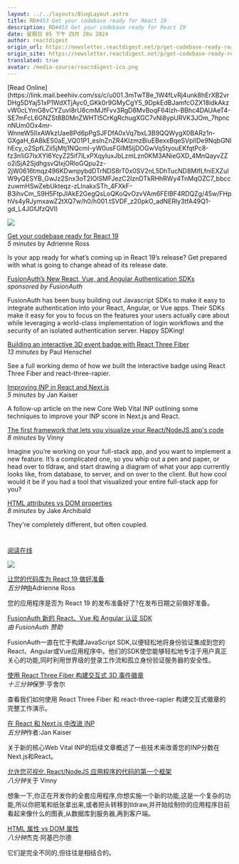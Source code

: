 ```yaml
---
layout: ../../layouts/BlogLayout.astro
title: RD#453 Get your codebase ready for React 19
description: RD#453 Get your codebase ready for React 19
date: 星期日 05 下午 四月 28o 2024
author: reactdigest
origin_url: https://newsletter.reactdigest.net/p/get-codebase-ready-react-19
origin_site: https://newsletter.reactdigest.net/p/get-codebase-ready-react-19
translated: true
avatar: /media-source/reactdigest-ico.png
---
```



<Reference client:only="react" title="RD#453 Get your codebase ready for React 19" url="https://newsletter.reactdigest.net/p/get-codebase-ready-react-19" />

<Detail client:only="react">
	[Read Online](https://link.mail.beehiiv.com/ss/c/u001.3mTwTBe_1W4fLvRj4unk8hErXB2vrDHg5DYaj51xP1WdXTjAyc0_GKk0r9GMyCgY5_9DpkEdBJamfcOZX18idkAkzvW0cLYmG8vCYZuvI8rU8cmMJfFvv3RgD8MvBoqF64lzh-BBhc4DAUAeT4-SE7mFcL6GNZSt8B0MnZWHTI5CrKgRchugXGC7vNi8ypURVK3JOm_7hpncnNUm0Ox4mr-WnneW5IIxAWkzUae8Pd6pPgSJFDfA0xVq7bxL3B9QQWygX0BARz1n-GXgaH_6ABkES0aE_VQ01P1_esInZnZR4KIzmzBiuEBexxBqeSVpIlDe9NqbGNlhEcy_o2SpfLZii5jMtj1NQcmI-yW0usFGlM5IjDOGwVq5tyouEKfqtPc8-fz3n1iG7IxXYI6YcyZ25if7ILxPXqyIuxJbLzmLzn0KM3ANieGXD_4MnQayvZZo2iSjA2SjdhgsvQIxjORloGQpu2z-2jW0616tmqz496KDwnpybdDTrNDS8rT0x0SV2nL5DhTucND8MIfLfniEXZuIW9yQESYB_GwJz2Snx3oT2IOlSMFJezC2IznDTkRHhRWy4TnMqOZC7_bbcczuwmHSwZebUkteqz-zLlnakxSTh_4FXkF-B3ihvCm_S9H5FtpJIAkE2GegQsLoQKoQvOzvVAm6FEIBF4RDQZg/45w/FHphVs4yRJymxawZ2tXQ7w/h0/h001.tSVDF_z20pkO_adNERly3tfA49Q1-gd_L4JGfJfzQVI)

![](https://link.mail.beehiiv.com/ss/o/u001.Btu2bd7uwPPtNpvEhFUmtA/45w/FHphVs4yRJymxawZ2tXQ7w/ho.gif)

[Get your codebase ready for React 19](https://link.mail.beehiiv.com/ss/c/u001.JtHN9HflllQ513MF6IlgF5amLYDkjYBfQHj5UE-q6D5qwqZCXFKKOtl2eSvvbSQ7RW0JCYxfX8TTiIfwSe428qU9sm75PXcaza2jfOLK3XL_oU5plThhKU0GCtzbi7BOJRqrJ58ptXDU0XVlstYkb-9ve6iqnlDqZHiGNjoI_PE-sw8eIiSobcRoOsVG36S4krEI1OmzkuRQQfawmH2XIexDHnPEVx8dn4cFcD4iA25R1sfsePFb1pFNt_XWtsD9/45w/FHphVs4yRJymxawZ2tXQ7w/h1/h001.pgGjgdKaCGarOqJEsSY-W34StWqele5UhpTqrByKkas)  
_5 minutes_ by Adrienne Ross

Is your app ready for what’s coming up in React 19’s release? Get prepared with what is going to change ahead of its release date.

[FusionAuth’s New React, Vue, and Angular Authentication SDKs](https://link.mail.beehiiv.com/ss/c/u001.KaMW3WmNMB7SepvbqFCmfRUJCyGiHJUrPFmfIUeKJRrLUfpAxwZtueOJcj-uR1ES92n8Jpo1OrLEOffxGDUtlcToGIxePjzyEI7NSi-J1tngKBrp1IsCJdSlIUPDCjR_L0VAmHPL_wKf8OP2Yz_2mw1ZE2dfwygYmvKf_aNM2aw/45w/FHphVs4yRJymxawZ2tXQ7w/h2/h001.r5xnwng5a_gEl4aBrWTcp5rIZ4TGFwcflKK8E1u5Q8U)  
_sponsored by FusionAuth_

FusionAuth has been busy building out Javascript SDKs to make it easy to integrate authentication into your React, Angular, or Vue apps. Their SDKs make it easy for you to focus on the features your users actually care about while leveraging a world-class implementation of login workflows and the security of an isolated authentication server. Happy SDKing!

[Building an interactive 3D event badge with React Three Fiber](https://link.mail.beehiiv.com/ss/c/u001.hSYjXyWe6vDRiKIKx11n8q-josapS_jcOBcxPrzmb2kZGUptpfipXkVE_gcFLPN8PijKJEVW8STPqDt6JMQ5WTuGs-qj53tMJTSbLBeD10oOGOBHdko-6Z5kLQne-7-iBQUUBYgFR_EOJYfObXYs6B2nnrL-2rKyJAOb5yXMxuN8gcHH-1ohnek0OL5lvIgUr2NOpJUQOzlzAEmaenEAcFWWa2wXB-jMu6NmsAd5rskZXvgQSemjd55YsvZOXu9YBh7PcM6u1Uyh5vC7uVfMPg/45w/FHphVs4yRJymxawZ2tXQ7w/h3/h001.nl5j5bqqI_mCaZKoue7aZKAmvVaasvdUdlc7vAINnv0)  
_13 minutes_ by Paul Henschel

See a full working demo of how we built the interactive badge using React Three Fiber and react-three-rapier.

[Improving INP in React and Next.js](https://link.mail.beehiiv.com/ss/c/u001.96pnkUdR2Et9YTtP31beqRVLPHtv5LeHO6pahnLh1-r6abJsZcAOhgytdWTojDxaeLssNwmeMTwRVzN3euMD8nwtwUnCxfznYamQo4ryEK0G12T2f1BQSLvjaXixxyMNIJ3EaHsg8DArC5MO_P3_jnPeF5ilF51d5X5lt-urXxzfUKL8_K6HZE-jdGl_OfSlONr4K-R6Xb0oABJfb8al26Ab2c9ZZTyeROZ8-KvV4v9xEIOgKw72rSaWCZJPTGx0/45w/FHphVs4yRJymxawZ2tXQ7w/h4/h001.f4G5yoPO87nkL9tXZhNWmQxc06sp5Z98ThFv9FGnjkM)  
_5 minutes_ by Jan Kaiser

A follow-up article on the new Core Web Vital INP outlining some techniques to improve your INP score in Next.js and React.

[The first framework that lets you visualize your React/NodeJS app's code](https://link.mail.beehiiv.com/ss/c/u001.96pnkUdR2Et9YTtP31beqVCnV9ZbDUvTMdXGinyqvmFFFwj_FTOXAQyJpAugL4Bw63pXgGrMqFnEg0RXa7nFKqbCvt5mPw_SIyT98pTO8AZ3GZZAdnsoKwDvuBUkhaB-aJ6ZvcddWVx6lLPxIYf_rwKg_cGUAvQ7GFMhX32ivyrRAy4GMmz-bcgDumAi4QxL4F1kg-8R9leycmDQddXRtMgxM4F_nfbaoWn2XX2rp9etfeuEJeovyhd0Ya_lQLrvsfjR7WKQ8rTH-jB6KsQb6rvsdKNPZq0VRhfQYOIsCdo/45w/FHphVs4yRJymxawZ2tXQ7w/h5/h001.spp8YGA55TYEJBfE0C6at0uT3tTGFH-pkZAKH0rdclU)  
_8 minutes_ by Vinny

Imagine you’re working on your full-stack app, and you want to implement a new feature. It’s a complicated one, so you whip out a pen and paper, or head over to tldraw, and start drawing a diagram of what your app currently looks like, from database, to server, and on over to the client. But how cool would it be if you had a tool that visualized your entire full-stack app for you?

[HTML attributes vs DOM properties](https://link.mail.beehiiv.com/ss/c/u001.aPX4i1CZjyg0TJtq3966ENvsMnHFZZS55i2wJI2F6NMgdBPWZrut-VCr5NBfQJAuuzox1WQWXAgsBEh2hmC5iRsZlb8YdnJ4O7Iiu6YtmNdiIXnGg6yU7UOESD1JFktfT7vQ2m1uvpKoK7c-Ucaf0wzBOlPLoAMLprZzObdRcGyJGJSgoRLv0kACGflqnysPKpir_5XHFtCmcoDUaOErXTBulvBcfhLT3miKB2geHwA/45w/FHphVs4yRJymxawZ2tXQ7w/h6/h001.QWu3oMemm01-iz6radTtrrpr4tDkJHsKHn8_weq8bYQ)  
_8 minutes_ by Jake Archibald

They're completely different, but often coupled.

#
</Detail>

[阅读在线](https://link.mail.beehiiv.com/ss/c/u001.3mTwTBe_1W4fLvRj4unk8hErXB2vrDHg5DYaj51xP1WdXTjAyc0_GKk0r9GMyCgY5_9DpkEdBJamfcOZX18idkAkzvW0cLYmG8vCYZuvI8rU8cmMJfFvv3RgD8MvBoqF64lzh-BBhc4DAUAeT4-SE7mFcL6GNZSt8B0MnZWHTI5CrKgRchugXGC7vNi8ypURVK3JOm_7hpncnNUm0Ox4mr-WnneW5IIxAWkzUae8Pd6pPgSJFDfA0xVq7bxL3B9QQWygX0BARz1n-GXgaH_6ABkES0aE_VQ01P1_esInZnZR4KIzmzBiuEBexxBqeSVpIlDe9NqbGNlhEcy_o2SpfLZii5jMtj1NQcmI-yW0usFGlM5IjDOGwVq5tyouEKfqtPc8-fz3n1iG7IxXYI6YcyZ25if7ILxPXqyIuxJbLzmLzn0KM3ANieGXD_4MnQayvZZo2iSjA2SjdhgsvQIxjORloGQpu2z-2jW0616tmqz496KDwnpybdDTrNDS8rT0x0SV2nL5DhTucND8MIfLfniEXZuIW9yQESYB_GwJz2Snx3oT2IOlSMFJezC2IznDTkRHhRWy4TnMqOZC7_bbcczuwmHSwZebUkteqz-zLlnakxSTh_4FXkF-B3ihvCm_S9H5FtpJIAkE2GegQsLoQKoQvOzvVAm6FEIBF4RDQZg/45w/FHphVs4yRJymxawZ2tXQ7w/h0/h001.tSVDF_z20pkO_adNERly3tfA49Q1-gd_L4JGfJfzQVI)

![](https://link.mail.beehiiv.com/ss/o/u001.Btu2bd7uwPPtNpvEhFUmtA/45w/FHphVs4yRJymxawZ2tXQ7w/ho.gif)

[让您的代码库为 React 19 做好准备](https://link.mail.beehiiv.com/ss/c/u001.JtHN9HflllQ513MF6IlgF5amLYDkjYBfQHj5UE-q6D5qwqZCXFKKOtl2eSvvbSQ7RW0JCYxfX8TTiIfwSe428qU9sm75PXcaza2jfOLK3XL_oU5plThhKU0GCtzbi7BOJRqrJ58ptXDU0XVlstYkb-9ve6iqnlDqZHiGNjoI_PE-sw8eIiSobcRoOsVG36S4krEI1OmzkuRQQfawmH2XIexDHnPEVx8dn4cFcD4iA25R1sfsePFb1pFNt_XWtsD9/45w/FHphVs4yRJymxawZ2tXQ7w/h1/h001.pgGjgdKaCGarOqJEsSY-W34StWqele5UhpTqrByKkas)\
*五分钟*由Adrienne Ross

您的应用程序是否为 React 19 的发布准备好了?在发布日期之前做好准备。

[FusionAuth 新的 React、Vue 和 Angular 认证 SDK](https://link.mail.beehiiv.com/ss/c/u001.KaMW3WmNMB7SepvbqFCmfRUJCyGiHJUrPFmfIUeKJRrLUfpAxwZtueOJcj-uR1ES92n8Jpo1OrLEOffxGDUtlcToGIxePjzyEI7NSi-J1tngKBrp1IsCJdSlIUPDCjR_L0VAmHPL_wKf8OP2Yz_2mw1ZE2dfwygYmvKf_aNM2aw/45w/FHphVs4yRJymxawZ2tXQ7w/h2/h001.r5xnwng5a_gEl4aBrWTcp5rIZ4TGFwcflKK8E1u5Q8U)\
*由 FusionAuth 赞助*

FusionAuth一直在忙于构建JavaScript SDK,以便轻松地将身份验证集成到您的React、Angular或Vue应用程序中。他们的SDK使您能够轻松地专注于用户真正关心的功能,同时利用世界级的登录工作流和孤立身份验证服务器的安全性。

[使用 React Three Fiber 构建交互式 3D 事件徽章](https://link.mail.beehiiv.com/ss/c/u001.hSYjXyWe6vDRiKIKx11n8q-josapS_jcOBcxPrzmb2kZGUptpfipXkVE_gcFLPN8PijKJEVW8STPqDt6JMQ5WTuGs-qj53tMJTSbLBeD10oOGOBHdko-6Z5kLQne-7-iBQUUBYgFR_EOJYfObXYs6B2nnrL-2rKyJAOb5yXMxuN8gcHH-1ohnek0OL5lvIgUr2NOpJUQOzlzAEmaenEAcFWWa2wXB-jMu6NmsAd5rskZXvgQSemjd55YsvZOXu9YBh7PcM6u1Uyh5vC7uVfMPg/45w/FHphVs4yRJymxawZ2tXQ7w/h3/h001.nl5j5bqqI_mCaZKoue7aZKAmvVaasvdUdlc7vAINnv0)\
*十三分钟*保罗·亨舍尔

查看我们如何使用 React Three Fiber 和 react-three-rapier 构建交互式徽章的完整工作演示。

[在 React 和 Next.js 中改进 INP](https://link.mail.beehiiv.com/ss/c/u001.96pnkUdR2Et9YTtP31beqRVLPHtv5LeHO6pahnLh1-r6abJsZcAOhgytdWTojDxaeLssNwmeMTwRVzN3euMD8nwtwUnCxfznYamQo4ryEK0G12T2f1BQSLvjaXixxyMNIJ3EaHsg8DArC5MO_P3_jnPeF5ilF51d5X5lt-urXxzfUKL8_K6HZE-jdGl_OfSlONr4K-R6Xb0oABJfb8al26Ab2c9ZZTyeROZ8-KvV4v9xEIOgKw72rSaWCZJPTGx0/45w/FHphVs4yRJymxawZ2tXQ7w/h4/h001.f4G5yoPO87nkL9tXZhNWmQxc06sp5Z98ThFv9FGnjkM)\
*五分钟*作者:Jan Kaiser

关于新的核心Web Vital INP的后续文章概述了一些技术来改善您的INP分数在Next.js和React。

[允许您可视化 React/NodeJS 应用程序的代码的第一个框架](https://link.mail.beehiiv.com/ss/c/u001.96pnkUdR2Et9YTtP31beqVCnV9ZbDUvTMdXGinyqvmFFFwj_FTOXAQyJpAugL4Bw63pXgGrMqFnEg0RXa7nFKqbCvt5mPw_SIyT98pTO8AZ3GZZAdnsoKwDvuBUkhaB-aJ6ZvcddWVx6lLPxIYf_rwKg_cGUAvQ7GFMhX32ivyrRAy4GMmz-bcgDumAi4QxL4F1kg-8R9leycmDQddXRtMgxM4F_nfbaoWn2XX2rp9etfeuEJeovyhd0Ya_lQLrvsfjR7WKQ8rTH-jB6KsQb6rvsdKNPZq0VRhfQYOIsCdo/45w/FHphVs4yRJymxawZ2tXQ7w/h5/h001.spp8YGA55TYEJBfE0C6at0uT3tTGFH-pkZAKH0rdclU)\
*八分钟*关于 Vinny

想象一下,你正在开发你的全套应用程序,你想实施一个新的功能,这是一个复杂的功能,所以你把笔和纸张拿出来,或者把头转移到tldraw,并开始绘制你的应用程序目前看起来像什么的图表,从数据库到服务器,再到客户端。

[HTML 属性 vs DOM 属性](https://link.mail.beehiiv.com/ss/c/u001.aPX4i1CZjyg0TJtq3966ENvsMnHFZZS55i2wJI2F6NMgdBPWZrut-VCr5NBfQJAuuzox1WQWXAgsBEh2hmC5iRsZlb8YdnJ4O7Iiu6YtmNdiIXnGg6yU7UOESD1JFktfT7vQ2m1uvpKoK7c-Ucaf0wzBOlPLoAMLprZzObdRcGyJGJSgoRLv0kACGflqnysPKpir_5XHFtCmcoDUaOErXTBulvBcfhLT3miKB2geHwA/45w/FHphVs4yRJymxawZ2tXQ7w/h6/h001.QWu3oMemm01-iz6radTtrrpr4tDkJHsKHn8_weq8bYQ)\
*八分钟*杰克·阿基巴尔德

它们是完全不同的,但往往是相结合的。

#


